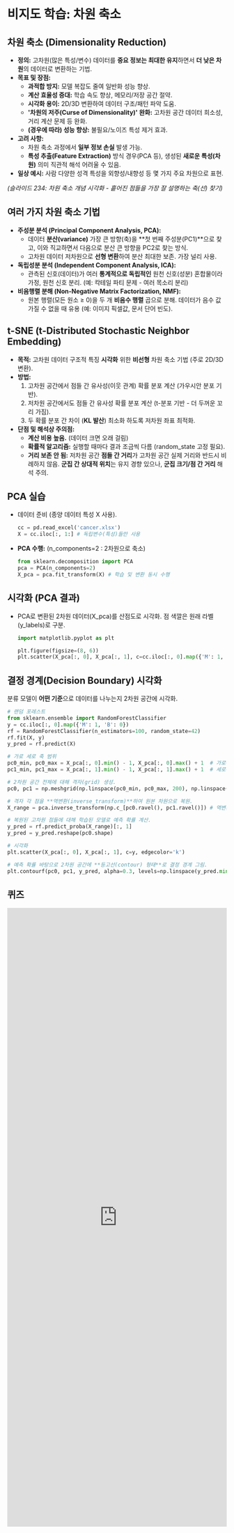 # 비지도 학습: 차원 축소

## 차원 축소 (Dimensionality Reduction)

*   **정의:** 고차원(많은 특성/변수) 데이터를 **중요 정보는 최대한 유지**하면서 **더 낮은 차원**의 데이터로 변환하는 기법.
*   **목표 및 장점:**
    *   **과적합 방지:** 모델 복잡도 줄여 일반화 성능 향상.
    *   **계산 효율성 증대:** 학습 속도 향상, 메모리/저장 공간 절약.
    *   **시각화 용이:** 2D/3D 변환하여 데이터 구조/패턴 파악 도움.
    *   **'차원의 저주(Curse of Dimensionality)' 완화:** 고차원 공간 데이터 희소성, 거리 계산 문제 등 완화.
    *   **(경우에 따라) 성능 향상:** 불필요/노이즈 특성 제거 효과.
*   **고려 사항:**
    *   차원 축소 과정에서 **일부 정보 손실** 발생 가능.
    *   **특성 추출(Feature Extraction)** 방식 경우(PCA 등), 생성된 **새로운 특성(차원)** 의미 직관적 해석 어려울 수 있음.
*   **일상 예시:** 사람 다양한 성격 특성을 외향성/내향성 등 몇 가지 주요 차원으로 표현.

*(슬라이드 234: 차원 축소 개념 시각화 - 흩어진 점들을 가장 잘 설명하는 축(선) 찾기)*

## 여러 가지 차원 축소 기법

*   **주성분 분석 (Principal Component Analysis, PCA):**
    *   데이터 **분산(variance)** 가장 큰 방향(축)을 **첫 번째 주성분(PC1)**으로 찾고, 이와 직교하면서 다음으로 분산 큰 방향을 PC2로 찾는 방식.
    *   고차원 데이터 저차원으로 **선형 변환**하여 분산 최대한 보존. 가장 널리 사용.
*   **독립성분 분석 (Independent Component Analysis, ICA):**
    *   관측된 신호(데이터)가 여러 **통계적으로 독립적인** 원천 신호(성분) 혼합물이라 가정, 원천 신호 분리. (예: 칵테일 파티 문제 - 여러 목소리 분리)
*   **비음행렬 분해 (Non-Negative Matrix Factorization, NMF):**
    *   원본 행렬(모든 원소 ≥ 0)을 두 개 **비음수 행렬** 곱으로 분해. 데이터가 음수 값 가질 수 없을 때 유용 (예: 이미지 픽셀값, 문서 단어 빈도).

## t-SNE (t-Distributed Stochastic Neighbor Embedding)

*   **목적:** 고차원 데이터 구조적 특징 **시각화** 위한 **비선형** 차원 축소 기법 (주로 2D/3D 변환).
*   **방법:**
    1.  고차원 공간에서 점들 간 유사성(이웃 관계) 확률 분포 계산 (가우시안 분포 기반).
    2.  저차원 공간에서도 점들 간 유사성 확률 분포 계산 (t-분포 기반 - 더 두꺼운 꼬리 가짐).
    3.  두 확률 분포 간 차이 (**KL 발산**) 최소화 하도록 저차원 좌표 최적화.
*   **단점 및 해석상 주의점:**
    *   **계산 비용 높음.** (데이터 크면 오래 걸림)
    *   **확률적 알고리즘:** 실행할 때마다 결과 조금씩 다름 (random_state 고정 필요).
    *   **거리 보존 안 됨:** 저차원 공간 **점들 간 거리**가 고차원 공간 실제 거리와 반드시 비례하지 않음. **군집 간 상대적 위치**는 유지 경향 있으나, **군집 크기/점 간 거리** 해석 주의.

## PCA 실습

*   데이터 준비 (종양 데이터 특성 X 사용).
    ```python
    cc = pd.read_excel('cancer.xlsx')
    X = cc.iloc[:, 1:] # 독립변수(특성)들만 사용
    ```
*   **PCA 수행:** (n_components=2 : 2차원으로 축소)
    ```python
    from sklearn.decomposition import PCA
    pca = PCA(n_components=2)
    X_pca = pca.fit_transform(X) # 학습 및 변환 동시 수행
    ```

## 시각화 (PCA 결과)

*   PCA로 변환된 2차원 데이터(X_pca)를 산점도로 시각화. 점 색깔은 원래 라벨(y_labels)로 구분.
    ```python
    import matplotlib.pyplot as plt

    plt.figure(figsize=(8, 6))
    plt.scatter(X_pca[:, 0], X_pca[:, 1], c=cc.iloc[:, 0].map({'M': 1, 'B': 0})
    ```

## 결정 경계(Decision Boundary) 시각화

분류 모델이 **어떤 기준**으로 데이터를 나누는지 2차원 공간에 시각화.

```python
# 랜덤 포레스트
from sklearn.ensemble import RandomForestClassifier
y = cc.iloc[:, 0].map({'M': 1, 'B': 0})
rf = RandomForestClassifier(n_estimators=100, random_state=42)
rf.fit(X, y)
y_pred = rf.predict(X)

# 가로 세로 축 범위
pc0_min, pc0_max = X_pca[:, 0].min() - 1, X_pca[:, 0].max() + 1  # 가로축 범위
pc1_min, pc1_max = X_pca[:, 1].min() - 1, X_pca[:, 1].max() + 1  # 세로축 범위

# 2차원 공간 전체에 대해 격자(grid) 생성.
pc0, pc1 = np.meshgrid(np.linspace(pc0_min, pc0_max, 200), np.linspace(pc1_min, pc1_max, 200)) 

# 격자 각 점을 **역변환(inverse_transform)**하여 원본 차원으로 복원.
X_range = pca.inverse_transform(np.c_[pc0.ravel(), pc1.ravel()]) # 역변환

# 복원된 고차원 점들에 대해 학습된 모델로 예측 확률 계산.
y_pred = rf.predict_proba(X_range)[:, 1]
y_pred = y_pred.reshape(pc0.shape)

# 시각화
plt.scatter(X_pca[:, 0], X_pca[:, 1], c=y, edgecolor='k')

# 예측 확률 바탕으로 2차원 공간에 **등고선(contour) 형태**로 결정 경계 그림.
plt.contourf(pc0, pc1, y_pred, alpha=0.3, levels=np.linspace(y_pred.min(), y_pred.max(), 3))
```

## 퀴즈

<iframe src="https://tally.so/embed/mRjE9j?alignLeft=1&hideTitle=1&transparentBackground=1&dynamicHeight=1" loading="lazy" width="100%" height="1422" frameborder="0" marginheight="0" marginwidth="0" title="[통계] 비지도학습 - 차원 축소"></iframe>